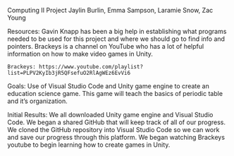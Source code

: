 Computing II Project
Jaylin Burlin, Emma Sampson, Laramie Snow, Zac Young

Resources: Gavin Knapp has been a big help in establishing what programs needed to be used for this project and where we should go to find info and pointers.
    Brackeys is a channel on YouTube who has a lot of helpful information on how to make video games in Unity.

    Brackeys: https://www.youtube.com/playlist?list=PLPV2KyIb3jR5QFsefuO2RlAgWEz6EvVi6
Goals: Use of Visual Studio Code and Unity game engine to create an education science game. This game will teach the basics of periodic table and it's organization.


Initial Results: We all downloaded Unity game engine and Visual Studio Code. We began a shared GitHub that will keep track of all of our progress. We cloned the GitHub 
repository into Visual Studio Code so we can work and save our progress through this platform. We began watching Brackeys youtube to begin learning how to create games 
in Unity.




